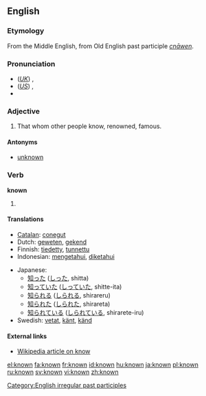 ==English==

{{rank|person|case|fact|314|known|thee|hope|er}}

===Etymology===

From the Middle English, from Old English past participle ''[[cnāwen]]''.

===Pronunciation===
*(''[[Received Pronunciation|UK]]'') {{IPA|/nəʊn/}}, {{SAMPA|/n@Un/}}
*(''[[General American|US]]'') {{IPA|/nɔʊn/}}, {{SAMPA|/noUn/}}
*{{audio|en-us-known.ogg|Audio (US)}}

===Adjective===
{{en-adj}}
# That whom other people know, renowned, famous.

====Antonyms====
*[[unknown]]

===Verb===
'''known'''
# {{past participle of|''[[know]]''}}

====Translations====
{{trans-top|Past participle}}
*[[Catalan]]: [[conegut]]
*Dutch: [[geweten]], [[gekend]]
*Finnish: [[tiedetty]], [[tunnettu]]
*Indonesian: [[tahu|mengetahui]], [[tahu|diketahui]]
{{trans-mid}}
*Japanese: 
**[[知った]] ([[しった]], shitta)
**[[知っていた]] ([[しっていた]], shitte-ita)
**[[知られる]] ([[しられる]], shirareru)
**[[知られた]] ([[しられた]], shirareta)
**[[知られている]] ([[しられている]], shirarete-iru)
*Swedish: [[vetat]], [[känt]], [[känd]]
{{trans-bottom}}

====External links====
* [[w:know|Wikipedia article on know]]

[[Category:English irregular past participles]]

[[el:known]]
[[fa:known]]
[[fr:known]]
[[id:known]]
[[hu:known]]
[[ja:known]]
[[pl:known]]
[[ru:known]]
[[sv:known]]
[[vi:known]]
[[zh:known]]